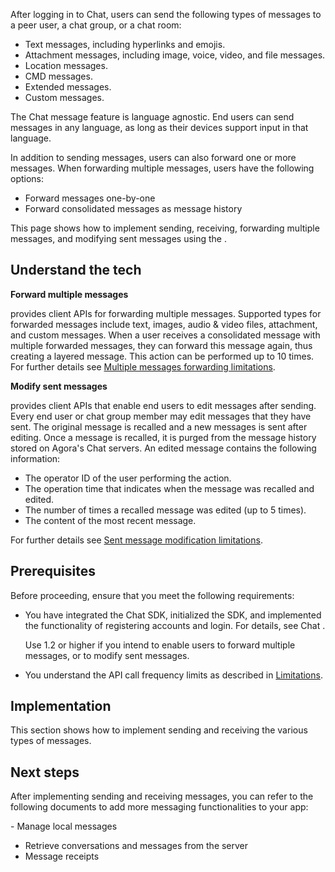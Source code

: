 

After logging in to Chat, users can send the following types of messages to a peer user, a chat group, or a chat room:

- Text messages, including hyperlinks and emojis.
- Attachment messages, including image, voice, video, and file messages.
- Location messages.
- CMD messages.
- Extended messages.
- Custom messages.

The Chat message feature is language agnostic. End users can send messages in any language, as long as their devices support input in that language. 

In addition to sending messages, users can also forward one or more messages. When forwarding multiple messages, users have the following options:

* Forward messages one-by-one 
* Forward consolidated messages as message history

This page shows how to implement sending, receiving, forwarding multiple messages, and modifying sent messages using the <Vpd k="SDK" />.

## Understand the tech

<Understand />

**Forward multiple messages​**

<Vpd k="SDK" /> provides client APIs for forwarding multiple messages. Supported types for forwarded messages include text, images, audio & video files, attachment, and custom messages. When a user receives a consolidated message with multiple forwarded messages, they can forward this message again, thus creating a layered message. This action can be performed up to 10 times. For further details see [Multiple messages forwarding limitations](../../reference/limitations#multiple-messages-forwarding-limitations).

**Modify sent messages​**

<Vpd k="SDK" /> provides client APIs that enable end users to edit messages after sending. Every end user or chat group member may edit messages that they have sent. The original message is recalled and a new messages is sent after editing. Once a message is recalled, it is purged from the message history stored on Agora's Chat servers. An edited message contains the following information:

* The operator ID of the user performing the action.
* The operation time that indicates when the message was recalled and edited.
* The number of times a recalled message was edited (up to 5 times).
* The content of the most recent message. 

For further details see [Sent message modification limitations](../../reference/limitations#sent-message-modification-limitations).


## Prerequisites

Before proceeding, ensure that you meet the following requirements:
- You have integrated the Chat SDK, initialized the SDK, and implemented the functionality of registering accounts and login. For details, see <Link to="/agora-chat/get-started/get-started-sdk">Chat <Vg k="GET_STARTED"/></Link>. 

    Use <Vpd k="SDK" /> 1.2 or higher if you intend to enable users to forward multiple messages, or to modify sent messages.

- You understand the API call frequency limits as described in [Limitations](/agora-chat/reference/limitations).

## Implementation

This section shows how to implement sending and receiving the various types of messages.

<ProjectImplement />

## Next steps

After implementing sending and receiving messages, you can refer to the following documents to add more messaging functionalities to your app:

<PlatformWrapper notAllowed="web">
- <Link to="../messages/manage-messages">Manage local messages</Link>
</PlatformWrapper>

- <Link to="../messages/retrieve-messages">Retrieve conversations and messages from the server</Link>
- <Link to="../messages/message-receipts">Message receipts</Link>


